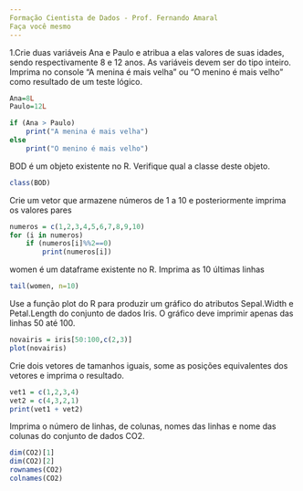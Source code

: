 ```yaml
---
Formação Cientista de Dados - Prof. Fernando Amaral
Faça você mesmo
---
```


1.Crie duas variáveis Ana e Paulo e atribua a elas valores de suas idades, sendo respectivamente 8 e 12 anos. As variáveis devem ser do tipo inteiro. Imprima no console "A menina é mais velha" ou "O menino é mais velho" como resultado de um teste lógico.
```r
Ana=8L
Paulo=12L

if (Ana > Paulo)
    print("A menina é mais velha")
else
    print("O menino é mais velho")
```

BOD é um objeto existente no R. Verifique qual a classe deste objeto.
```r
class(BOD)
```

Crie um vetor que armazene números de 1 a 10 e posteriormente imprima os valores pares
```r
numeros = c(1,2,3,4,5,6,7,8,9,10)
for (i in numeros) 
    if (numeros[i]%%2==0)
        print(numeros[i]) 

```

women é um dataframe existente no R. Imprima as 10 últimas linhas
```r
tail(women, n=10)
```

Use a função plot do R para produzir um gráfico do atributos Sepal.Width e Petal.Length do conjunto de dados Iris. O gráfico deve imprimir apenas das linhas 50 até 100.
```r
novairis = iris[50:100,c(2,3)]
plot(novairis)
```

Crie dois vetores de tamanhos iguais, some as posições equivalentes dos vetores e imprima o resultado.
```r
vet1 = c(1,2,3,4)
vet2 = c(4,3,2,1)
print(vet1 + vet2)
```

Imprima o número de linhas, de colunas, nomes das linhas e nome das colunas do conjunto de dados CO2.
```r
dim(CO2)[1]
dim(CO2)[2]
rownames(CO2)
colnames(CO2)
```

